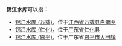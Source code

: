 '''锦江水库'''可以指：
* [[锦江水库_(万载)|锦江水库 (万载)]]，位于[[江西省|江西省]][[万载县|万载县]][[白朗乡|白朗乡]]
* [[锦江水库_(仁化)|锦江水库 (仁化)]]，位于[[广东省|广东省]][[仁化县|仁化县]]
* [[锦江水库_(恩平)|锦江水库 (恩平)]]，位于广东省[[恩平市|恩平市]][[大田镇_(恩平市)|大田镇]]

{{dab|J|cat=四字水庫消歧義}}